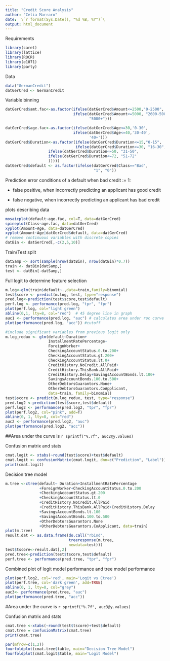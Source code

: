 ```yaml
---
title: "Credit Score Analysis"
author: "Celia Marraro"
date:  \`r format(Sys.Date(), "%d %B, %Y")`\
output: html_document
---
```

Requirements

```r
library(caret)
library(lattice)
library(ROCR)
library(e1071)
library(party)
```

Data

```r
data("GermanCredit")
datGerCred <- GermanCredit
```

Variable binning

```r
datGerCred$amt.fac<-as.factor(ifelse(datGerCred$Amount<=2500,"0-2500", 
                              ifelse(datGerCred$Amount<=5000, "2600-5000", 
                                     "5000+")))

datGerCred$age.fac<-as.factor(ifelse(datGerCred$Age<=30,'0-30', 
                              ifelse(datGerCred$Age<=40,'30-40', 
                                     '40+')))
datGerCred$Duration<-as.factor(ifelse(datGerCred$Duration<=15,"0-15", 
                               ifelse(datGerCred$Duration<=30, "16-30", 
			       ifelse(datGerCred$Duration<=50, "31-50",
			       ifelse(datGerCred$Duration<=72, "51-72"
			       )))))
datGerCred$default <- as.factor(ifelse(datGerCred$Class=="Bad", 
                                       "1", "0"))
```
Prediction error conditions of a default when bad credit := 1: 

  + false positive, when incorrectly predicting an applicant has good credit 

  + false negative, when incorrectly predicting an applicant has bad credit 
  

plots describing data

```r
mosaicplot(default~age.fac, col=T, data=datGerCred)
spineplot(Class~age.fac, data=datGerCred)
xyplot(Amount~Age, data=datGerCred)
xyplot(Amount~Age|datGerCred$default, data=datGerCred)
# remove continuous variables with discrete copies
datBin <- datGerCred[,-c(2,5,10)] 
```
Train/Test split

```r
datSamp <- sort(sample(nrow(datBin), nrow(datBin)*0.7))
train <- datBin[datSamp,]
test <- datBin[-datSamp,]
```
Full logit to determine feature selection

```r
m.log<-glm(train$default~.,data=train,family=binomial)
test$score <- predict(m.log, test, type="response")
pred.log<-prediction(test$score,test$default)
perf.log <- performance(pred.log, "tpr", "fpr")
plot(perf.log, col="light green")
abline(0,1, lty=8, col="red")  # 45 degree line in graph
auc1 <- performance(pred.log, "auc") # calculates area under roc curve
plot(performance(pred.log, "acc")) #cutoff 

#include significant variables from previous logit only
m.log_redux <- glm(default~Duration+  
                   InstallmentRatePercentage+
				   ForeignWorker+ 
				   CheckingAccountStatus.0.to.200+ 
				   CheckingAccountStatus.gt.200+ 
				   CheckingAccountStatus.lt.0+ 
				   CreditHistory.NoCredit.AllPaid+ 
				   CreditHistory.ThisBank.AllPaid+ 
				   CreditHistory.Delay+SavingsAccountBonds.lt.100+
				   SavingsAccountBonds.100.to.500+ 
				   OtherDebtorsGuarantors.None+ 
				   OtherDebtorsGuarantors.CoApplicant, 
				   data=train, family=binomial)
test$score <- predict(m.log_redux, test, type="response")
pred.log2 <-prediction(test$score,test$default)
perf.log2 <- performance(pred.log2, "tpr", "fpr")
plot(perf.log2, col="pink", add=T)
abline(0, 1, lty=8, col="red")
auc2 <- performance(pred.log2, "auc") 
plot(performance(pred.log2, "acc")) 
```
##Area under the curve is `r sprintf("%.7f", auc2@y.values) `

Confusion matrix and stats

```r
cmat.logit <- xtabs(~round(test$score)+test$default)
cmat.logit <- confusionMatrix(cmat.logit, dnn=c("Prediction", "Label"))
print(cmat.logit)
```
Decision tree model

```r
m.tree <-ctree(default~ Duration+InstallmentRatePercentage
               +ForeignWorker+CheckingAccountStatus.0.to.200
			   +CheckingAccountStatus.gt.200
			   +CheckingAccountStatus.lt.0
			   +CreditHistory.NoCredit.AllPaid
			   +CreditHistory.ThisBank.AllPaid+CreditHistory.Delay
			   +SavingsAccountBonds.lt.100
			   +SavingsAccountBonds.100.to.500
			   +OtherDebtorsGuarantors.None
			   +OtherDebtorsGuarantors.CoApplicant, data=train)
plot(m.tree)
result.dat <- as.data.frame(do.call("rbind", 
                            treeresponse(m.tree, 
							newdata=test))) 
test$tscore<-result.dat[,2] 
pred.tree<-prediction(test$tscore,test$default) 
perf.tree <- performance(pred.tree, "tpr", "fpr")
```
Combined plot of logit model performance and tree model performance

```r
plot(perf.log2, col='red', main='Logit vs Ctree')
plot(perf.tree, col='dark green', add=TRUE)
abline(0, 1, lty=8, col="grey")
auc3<- performance(pred.tree, "auc") 
plot(performance(pred.tree, "acc")) 
```
#Area under the curve is `r sprintf("%.7f", auc3@y.values) `

Confusion matrix and stats 

```r
cmat.tree <-xtabs(~round(test$tscore)+test$default)
cmat.tree = confusionMatrix(cmat.tree) 
print(cmat.tree)

par(mfrow=c(1,2))
fourfoldplot(cmat.tree$table, main="Decision Tree Model")
fourfoldplot(cmat.logit$table, main="Logit Model")

```


